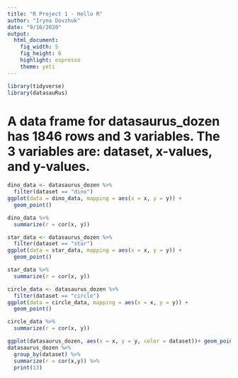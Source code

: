 ```yaml
---
title: "R Project 1 - Hello R"
author: "Iryna Dovzhuk"
date: "9/16/2020"
output: 
  html_document: 
    fig_width: 5
    fig_height: 6
    highlight: espresso
    theme: yeti
---
```

```r
library(tidyverse) 
library(datasauRus)
```

# A data frame for datasaurus_dozen has 1846 rows and 3 variables. The 3 variables are: dataset, x-values, and y-values. 

```r
dino_data <- datasaurus_dozen %>%
  filter(dataset == "dino")
ggplot(data = dino_data, mapping = aes(x = x, y = y)) +
  geom_point()
```

```r
dino_data %>%
  summarize(r = cor(x, y))
```

```r
star_data <- datasaurus_dozen %>%
  filter(dataset == "star")
ggplot(data = star_data, mapping = aes(x = x, y = y)) +
  geom_point()
```
 
```r
star_data %>%
  summarize(r = cor(x, y))
```

```r
circle_data <- datasaurus_dozen %>%
  filter(dataset == "circle")
ggplot(data = circle_data, mapping = aes(x = x, y = y)) +
  geom_point()
```

```r
circle_data %>%
  summarize(r = cor(x, y))
```

```r
ggplot(datasaurus_dozen, aes(x = x, y = y, color = dataset))+ geom_point()+ facet_wrap(~ dataset, ncol = 3) + theme(legend.position = "none")
datasaurus_dozen %>%
  group_by(dataset) %>%
  summarize(r = cor(x,y)) %>%
  print(13)
```